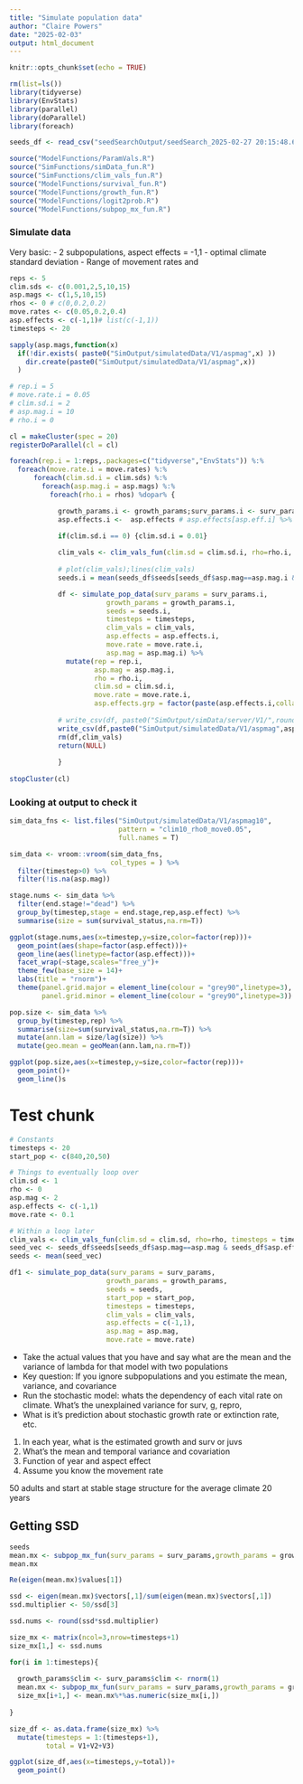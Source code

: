 ```yaml
---
title: "Simulate population data"
author: "Claire Powers"
date: "2025-02-03"
output: html_document
---
```


```r
knitr::opts_chunk$set(echo = TRUE)
```


```r
rm(list=ls())
library(tidyverse)
library(EnvStats)
library(parallel)
library(doParallel)
library(foreach)

seeds_df <- read_csv("seedSearchOutput/seedSearch_2025-02-27 20:15:48.624276.csv")

source("ModelFunctions/ParamVals.R")
source("SimFunctions/simData_fun.R")
source("SimFunctions/clim_vals_fun.R")
source("ModelFunctions/survival_fun.R")
source("ModelFunctions/growth_fun.R")
source("ModelFunctions/logit2prob.R")
source("ModelFunctions/subpop_mx_fun.R")
```

### Simulate data
Very basic:
- 2 subpopulations, aspect effects = -1,1
- optimal climate standard deviation
- Range of movement rates and 
```r

reps <- 5
clim.sds <- c(0.001,2,5,10,15)
asp.mags <- c(1,5,10,15)
rhos <- 0 # c(0,0.2,0.2)
move.rates <- c(0.05,0.2,0.4)
asp.effects <- c(-1,1)# list(c(-1,1))
timesteps <- 20

sapply(asp.mags,function(x)
  if(!dir.exists( paste0("SimOutput/simulatedData/V1/aspmag",x) ))
    dir.create(paste0("SimOutput/simulatedData/V1/aspmag",x)) 
  )

# rep.i = 5
# move.rate.i = 0.05
# clim.sd.i = 2
# asp.mag.i = 10
# rho.i = 0

cl = makeCluster(spec = 20)
registerDoParallel(cl = cl)

foreach(rep.i = 1:reps,.packages=c("tidyverse","EnvStats")) %:%
  foreach(move.rate.i = move.rates) %:%
      foreach(clim.sd.i = clim.sds) %:%
        foreach(asp.mag.i = asp.mags) %:% 
          foreach(rho.i = rhos) %dopar% {

            growth_params.i <- growth_params;surv_params.i <- surv_params
            asp.effects.i <-  asp.effects # asp.effects[asp.eff.i] %>% unlist()

            if(clim.sd.i == 0) {clim.sd.i = 0.01}
            
            clim_vals <- clim_vals_fun(clim.sd = clim.sd.i, rho=rho.i, timesteps = timesteps)
            
            # plot(clim_vals);lines(clim_vals)
            seeds.i = mean(seeds_df$seeds[seeds_df$asp.mag==asp.mag.i & seeds_df$asp.effects == paste(asp.effects.i,collapse = ",")])

            df <- simulate_pop_data(surv_params = surv_params.i,
                        growth_params = growth_params.i,
                        seeds = seeds.i,
                        timesteps = timesteps,
                        clim_vals = clim_vals,
                        asp.effects = asp.effects.i,
                        move.rate = move.rate.i,
                        asp.mag = asp.mag.i) %>% 
              mutate(rep = rep.i,
                     asp.mag = asp.mag.i,
                     rho = rho.i,
                     clim.sd = clim.sd.i,
                     move.rate = move.rate.i,
                     asp.effects.grp = factor(paste(asp.effects.i,collapse=", ")) )
            
            # write_csv(df, paste0("SimOutput/simData/server/V1/",round(Sys.time()),".csv"))
            write_csv(df,paste0("SimOutput/simulatedData/V1/aspmag",asp.mag.i,"/clim",clim.sd.i,"_rho",rho.i,"_move",move.rate.i,"_rep",rep.i,".csv"))
            rm(df,clim_vals)
            return(NULL)
            
            }
  
stopCluster(cl)
```

### Looking at output to check it
```r

sim_data_fns <- list.files("SimOutput/simulatedData/V1/aspmag10",
                           pattern = "clim10_rho0_move0.05",
                           full.names = T)

sim_data <- vroom::vroom(sim_data_fns,
                         col_types = ) %>% 
  filter(timestep>0) %>% 
  filter(!is.na(asp.mag))

stage.nums <- sim_data %>% 
  filter(end.stage!="dead") %>% 
  group_by(timestep,stage = end.stage,rep,asp.effect) %>% 
  summarise(size = sum(survival_status,na.rm=T)) 

ggplot(stage.nums,aes(x=timestep,y=size,color=factor(rep)))+
  geom_point(aes(shape=factor(asp.effect)))+
  geom_line(aes(linetype=factor(asp.effect)))+
  facet_wrap(~stage,scales="free_y")+
  theme_few(base_size = 14)+
  labs(title = "rnorm")+
  theme(panel.grid.major = element_line(colour = "grey90",linetype=3),
        panel.grid.minor = element_line(colour = "grey90",linetype=3))

pop.size <- sim_data %>% 
  group_by(timestep,rep) %>% 
  summarise(size=sum(survival_status,na.rm=T)) %>% 
  mutate(ann.lam = size/lag(size)) %>% 
  mutate(geo.mean = geoMean(ann.lam,na.rm=T))

ggplot(pop.size,aes(x=timestep,y=size,color=factor(rep)))+
  geom_point()+
  geom_line()s

```

# Test chunk
```r
# Constants
timesteps <- 20
start_pop <- c(840,20,50)

# Things to eventually loop over
clim.sd <- 1
rho <- 0
asp.mag <- 2
asp.effects <- c(-1,1)
move.rate <- 0.1

# Within a loop later
clim_vals <- clim_vals_fun(clim.sd = clim.sd, rho=rho, timesteps = timesteps)
seed_vec <- seeds_df$seeds[seeds_df$asp.mag==asp.mag & seeds_df$asp.effects==paste(asp.effects,collapse = ",")]
seeds <- mean(seed_vec)

df1 <- simulate_pop_data(surv_params = surv_params,
                        growth_params = growth_params,
                        seeds = seeds,
                        start_pop = start_pop,
                        timesteps = timesteps,
                        clim_vals = clim_vals,
                        asp.effects = c(-1,1),
                        asp.mag = asp.mag,
                        move.rate = move.rate)


```


- Take the actual values that you have and say what are the mean and the variance of lambda for that model with two populations
- Key question: If you ignore subpopulations and you estimate the mean, variance, and covariance 
- Run the stochastic model: whats the dependency of each vital rate on climate. What's the unexplained variance for surv, g, repro,
- What is it's prediction about stochastic growth rate or extinction rate, etc. 

1. In each year, what is the estimated growth and surv or juvs
2. What's the mean and temporal variance and covariation
3. Function of year and aspect effect 
4. Assume you know the movement rate

50 adults and start at stable stage structure for the average climate
20 years 

## Getting SSD
```r
seeds
mean.mx <- subpop_mx_fun(surv_params = surv_params,growth_params = growth_params,seeds.in = 21)
mean.mx

Re(eigen(mean.mx)$values[1])

ssd <- eigen(mean.mx)$vectors[,1]/sum(eigen(mean.mx)$vectors[,1])
ssd.multiplier <- 50/ssd[3]

ssd.nums <- round(ssd*ssd.multiplier)

size_mx <- matrix(ncol=3,nrow=timesteps+1)
size_mx[1,] <- ssd.nums

for(i in 1:timesteps){
  
  growth_params$clim <- surv_params$clim <- rnorm(1)
  mean.mx <- subpop_mx_fun(surv_params = surv_params,growth_params = growth_params,seeds.in = 21)
  size_mx[i+1,] <- mean.mx%*%as.numeric(size_mx[i,])
  
}

size_df <- as.data.frame(size_mx) %>% 
  mutate(timesteps = 1:(timesteps+1),
         total = V1+V2+V3)

ggplot(size_df,aes(x=timesteps,y=total))+
  geom_point()
```






